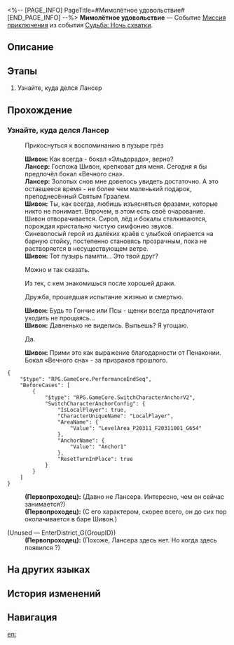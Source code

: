 <%-- [PAGE_INFO]
PageTitle=#Мимолётное удовольствие#
[END_PAGE_INFO] --%>
{{Дополнить|Диалоги.}}
{{Миссия Инфобокс
|id              = 8034202
|Название        = 
|Изображение     = Миссия Мимолётное удовольствие.png
|Тип             = Миссия приключения
|Событие         = Судьба: Ночь схватки
|Глава           = 
|Условия         = Завершена [[Миссия приключения]] ''[[Виртуальный Святой Грааль и микровойны]]''
|Персонажи       = Лансер; Первопроходец; Шивон
|СтартЛокация    = [[Пенакония]] — [[Отель «Грёзы» (Мир грёз)]]
|Мир             = Пенакония
|Предыдущая      = Виртуальный Святой Грааль и микровойны
|Следующая       = 
|Награды         = Кредиты*5 000
}}
'''Мимолётное удовольствие''' — Событие [[Миссия приключения]] из события [[Судьба: Ночь схватки]].

==Описание==
{{Описание|<!--официальное описание из Перекрёстка судеб-->}}

==Этапы==
# Узнайте, куда делся Лансер

==Прохождение==
{{Дополнить}}
{{Диалог Конец}}

===Узнайте, куда делся Лансер===
{{Описание миссии|тип=Миссия приключения|локация=Отель «Грёзы» (Мир грёз)|Взгляните на скачущих коней, прислушайтесь к грому колесниц, призывающих вас, и отправьтесь к морю, которое принадлежит героям.}}
{{Диалог Начало}}

:{{Диалог|Разговор}} Прикоснуться к воспоминанию в пузыре грёз
:'''Шивон:''' Как всегда - бокал «Эльдорадо», верно?
:'''Лансер:''' Госпожа Шивон, крепковат для меня. Сегодня я бы предпочёл бокал «Вечного сна».
:'''Лансер:''' Золотых снов мне довелось увидеть достаточно. А это оставшееся время - не более чем маленький подарок, преподнесённый Святым Граалем.
:'''Шивон:''' Ты, как всегда, любишь изъясняться фразами, которые никто не понимает. Впрочем, в этом есть своё очарование.
:Шивон отворачивается. Сироп, лёд и бокалы сталкиваются, порождая кристально чистую симфонию звуков.
:Синеволосый герой из далёких краёв с улыбкой опирается на барную стойку, постепенно становясь прозрачным, пока не растворяется в несуществующем ветре.
:'''Шивон:''' Тот пузырь памяти... Это твой друг?
:{{Диалог|Стрелка}} Можно и так сказать.
:{{Диалог|Стрелка}} Из тех, с кем знакомишься после хорошей драки.
:{{Диалог|Стрелка}} Дружба, прошедшая испытание жизнью и смертью.
:'''Шивон:''' Будь то Гончие или Псы - щенки всегда предпочитают уходить не прощаясь...
:'''Шивон:''' Давненько не виделись. Выпьешь? Я угощаю.
:{{Диалог|Стрелка}} Да.
:'''Шивон:''' Прими это как выражение благодарности от Пенаконии. Бокал «Вечного сна» - за призраков прошлого.
:{{tx}}
<pre>{
	"$type": "RPG.GameCore.PerformanceEndSeq",
	"BeforeCases": [
		{
			"$type": "RPG.GameCore.SwitchCharacterAnchorV2",
			"SwitchCharacterAnchorConfig": {
				"IsLocalPlayer": true,
				"CharacterUniqueName": "LocalPlayer",
				"AreaName": {
					"Value": "LevelArea_P20311_F20311001_G654"
				},
				"AnchorName": {
					"Value": "Anchor1"
				},
				"ResetTurnInPlace": true
			}
		}
	]
}</pre>
:<!--1-second delay-->
:'''(Первопроходец):''' (Давно не {{MC|ж=видела|м=видел}} Лансера. Интересно, чем он сейчас занимается?)
:'''(Первопроходец):''' (С его характером, скорее всего, он до сих пор околачивается в баре Шивон.)

;(Unused &mdash; EnterDistrict_G{GroupID})
:'''(Первопроходец):''' (Похоже, Лансера здесь нет. Но когда здесь появился {{Цвет|Ключевой|nobold=1|пузырь грёз}}?)
{{Диалог Конец}}

==На других языках==
{{На других языках
|en   = But a Momentary Pleasure
|zhs  = 不过一晌贪欢
|zht  = 不過一晌貪歡
|ja   = 束の間の喜び
|ko   = 잠깐의 즐거움
|es   = Un momento de placer
|fr   = Un instant de plaisir
|ru   = Мимолётное удовольствие
|th   = ความสุขเพียงชั่วครู่
|vi   = Chỉ Là Niềm Vui Nhất Thời
|de   = Ein flüchtiges Vergnügen
|id   = Hanya Kegembiraan Sesaat
|pt   = Mas um Prazer Momentâneo
}}

==История изменений==
{{История изменений|3.5}}

==Навигация==
{{Миссия приключения Навбокс|Глава }}

[[en:]]
